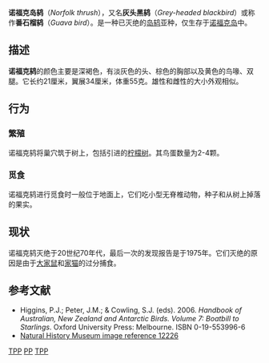 {{noteTA
|G1=unit
}}
{{Subspeciesbox
| name = 诺福克岛鸫
| image = Turdus.p.poliocephalus.jpg
| status = EX | status_system = EPBC
| species link = 岛鸫
| genus = Turdus
| species = poliocephalus
| subspecies = poliocephalus
| authority = ([[John_Latham_(ornithologist)|Latham]], 1801)
| range_map = 
}}
'''诺福克岛鸫'''（''Norfolk thrush''），又名'''灰头黑鸫'''（''Grey-headed blackbird''）或称作'''番石榴鸫'''（''Guava bird''）。是一种已灭绝的[[岛鸫|岛鸫]]亚种，仅生存于[[诺福克岛|诺福克岛]]中。

==描述==
'''诺福克鸫'''的颜色主要是深褐色，有淡灰色的头、棕色的胸部以及黄色的鸟喙、双腿。它长约21厘米，翼展34厘米，体重55克。雄性和雌性的大小外观相似。
==行为==

===繁殖===
诺福克鸫将巢穴筑于树上，包括引进的[[柠檬树|柠檬树]]。其鸟蛋数量为2-4颗。

===觅食===
诺福克鸫进行觅食时一般位于地面上，它们吃小型无脊椎动物，种子和从树上掉落的果实。

==现状==
诺福克鸫灭绝于20世纪70年代，最后一次的发现报告是于1975年。它们灭绝的原因是由于[[大家鼠|大家鼠]]和[[家猫|家猫]]的过分捕食。

==参考文献==
* Higgins, P.J.; Peter, J.M.; & Cowling, S.J. (eds). 2006. ''Handbook of Australian, New Zealand and Antarctic Birds. Volume 7: Boatbill to Starlings''. Oxford University Press: Melbourne. ISBN 0-19-553996-6
* [https://web.archive.org/web/20140714232224/http://piclib.nhm.ac.uk/piclib/www/image.php?img=53378&frm=ser&search=jack Natural History Museum image reference 12226]

{{Taxonbar|from=Q1998997}}

[[Category:EPBC法案绝灭生物群|TPP]]
[[Category:鶇屬|PP]]
[[Category:已灭绝鸟类|TPP]]


{{Passeriformes-stub}}